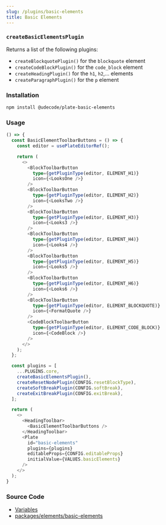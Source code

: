 ```yaml
---
slug: /plugins/basic-elements
title: Basic Elements
---
```


### `createBasicElementsPlugin`

Returns a list of the following plugins:
- `createBlockquotePlugin()` for the `blockquote` element
- `createCodeBlockPlugin()` for the `code_block` element
- `createHeadingPlugin()` for the `h1`, `h2`,... elements
- `createParagraphPlugin()` for the `p` element

### Installation

```bash npm2yarn
npm install @udecode/plate-basic-elements
```

### Usage

```ts live
() => {
  const BasicElementToolbarButtons = () => {
    const editor = usePlateEditorRef();

    return (
      <>
        <BlockToolbarButton
          type={getPluginType(editor, ELEMENT_H1)}
          icon={<LooksOne />}
        />
        <BlockToolbarButton
          type={getPluginType(editor, ELEMENT_H2)}
          icon={<LooksTwo />}
        />
        <BlockToolbarButton
          type={getPluginType(editor, ELEMENT_H3)}
          icon={<Looks3 />}
        />
        <BlockToolbarButton
          type={getPluginType(editor, ELEMENT_H4)}
          icon={<Looks4 />}
        />
        <BlockToolbarButton
          type={getPluginType(editor, ELEMENT_H5)}
          icon={<Looks5 />}
        />
        <BlockToolbarButton
          type={getPluginType(editor, ELEMENT_H6)}
          icon={<Looks6 />}
        />
        <BlockToolbarButton
          type={getPluginType(editor, ELEMENT_BLOCKQUOTE)}
          icon={<FormatQuote />}
        />
        <CodeBlockToolbarButton
          type={getPluginType(editor, ELEMENT_CODE_BLOCK)}
          icon={<CodeBlock />}
        />
      </>
    );
  };

  const plugins = [
    ...PLUGINS.core,
    createBasicElementsPlugin(),
    createResetNodePlugin(CONFIG.resetBlockType),
    createSoftBreakPlugin(CONFIG.softBreak),
    createExitBreakPlugin(CONFIG.exitBreak),
  ];

  return (
    <>
      <HeadingToolbar>
        <BasicElementToolbarButtons />
      </HeadingToolbar>
      <Plate
        id="basic-elements"
        plugins={plugins}
        editableProps={CONFIG.editableProps}
        initialValue={VALUES.basicElements}
      />
    </>
  );
}
```

### Source Code

- [Variables](https://github.com/udecode/plate/blob/main/docs/src/live/live.tsx)
- [packages/elements/basic-elements](https://github.com/udecode/plate/tree/main/packages/elements/basic-elements/src)
